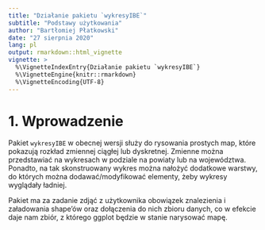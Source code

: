 ```yaml
---
title: "Działanie pakietu `wykresyIBE`"
subtitle: "Podstawy użytkowania"
author: "Bartłomiej Płatkowski"
date: "27 sierpnia 2020"
lang: pl
output: rmarkdown::html_vignette
vignette: >
  %\VignetteIndexEntry{Działanie pakietu `wykresyIBE`}
  %\VignetteEngine{knitr::rmarkdown}
  %\VignetteEncoding{UTF-8}
---
```


# 1. Wprowadzenie

Pakiet `wykresyIBE` w obecnej wersji służy do rysowania prostych map, które pokazują rozkład zmiennej ciągłej lub dyskretnej. Zmienne można przedstawiać na wykresach w podziale na powiaty lub na województwa. Ponadto, na tak skonstruowany wykres można nałożyć dodatkowe warstwy, do których można dodawać/modyfikować elementy, żeby wykresy wyglądały ładniej. 

Pakiet ma za zadanie zdjąć z użytkownika obowiązek znalezienia i załadowania shape'ów oraz dołączenia do nich zbioru danych, co w efekcie daje nam zbiór, z którego ggplot będzie w stanie narysować mapę.

